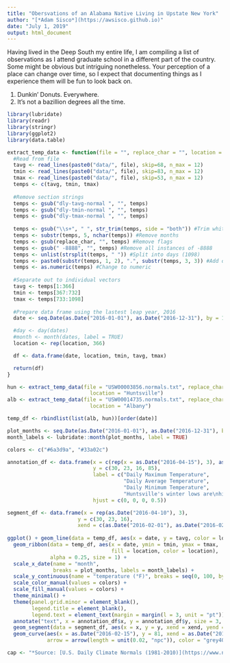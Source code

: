 ```yaml
---
title: "Obersvations of an Alabama Native Living in Upstate New York"
author: "[*Adam Sisco*](https://awsisco.github.io)"
date: "July 1, 2019"
output: html_document
---
```


Having lived in the Deep South my entire life, I am compiling a list of observations as I attend graduate school in a different part of the country. Some might be obvious but intriguing nonetheless. Your perception of a place can change over time, so I expect that documenting things as I experience them will be fun to look back on.

1. Dunkin' Donuts. Everywhere.
2. It's not a bazillion degrees all the time.

```r
library(lubridate)
library(readr)
library(stringr)
library(ggplot2)
library(data.table)

extract_temp_data <- function(file = "", replace_char = "", location = ""){
  #Read from file
  tavg <- read_lines(paste0("data/", file), skip=68, n_max = 12)
  tmin <- read_lines(paste0("data/", file), skip=83, n_max = 12)
  tmax <- read_lines(paste0("data/", file), skip=53, n_max = 12)
  temps <- c(tavg, tmin, tmax)
  
  #Remove section strings
  temps <- gsub("dly-tavg-normal ", "", temps)
  temps <- gsub("dly-tmin-normal ", "", temps)
  temps <- gsub("dly-tmax-normal ", "", temps)
  
  temps <- gsub("\\s+", " ", str_trim(temps, side = "both")) #Trim white space
  temps <- substr(temps, 5, nchar(temps)) #Remove months
  temps <- gsub(replace_char, "", temps) #Remove flags
  temps <- gsub(" -8888", "", temps) #Remove all instances of -8888
  temps <- unlist(strsplit(temps, " ")) #Split into days (1098)
  temps <- paste0(substr(temps, 1, 2), ".", substr(temps, 3, 3)) #Add demical places
  temps <- as.numeric(temps) #Change to numeric
  
  #Separate out to individual vectors
  tavg <- temps[1:366]
  tmin <- temps[367:732]
  tmax <- temps[733:1098]
  
  #Prepare data frame using the lastest leap year, 2016
  date <- seq.Date(as.Date("2016-01-01"), as.Date("2016-12-31"), by = 1)

  #day <- day(dates)
  #month <- month(dates, label = TRUE)
  location <- rep(location, 366)

  df <- data.frame(date, location, tmin, tavg, tmax)

  return(df)
}

hun <- extract_temp_data(file = "USW00003856.normals.txt", replace_char = "C",
                           location = "Huntsville")
alb <- extract_temp_data(file = "USW00014735.normals.txt", replace_char = "S",
                           location = "Albany")

temp_df <- rbindlist(list(alb, hun))[order(date)]

plot_months <- seq.Date(as.Date("2016-01-01"), as.Date("2016-12-31"), by = "month")
month_labels <- lubridate::month(plot_months, label = TRUE)

colors <- c("#6a3d9a", "#33a02c")

annotation_df <- data.frame(x = c(rep(x = as.Date("2016-04-15"), 3), as.Date("2016-03-08")),
                            y = c(30, 23, 16, 85),
                            label = c("Daily Maximum Temperature",
                                      "Daily Average Temperature",
                                      "Daily Minimum Temperature",
                                      "Huntsville's winter lows are\nhigher than Albany's winter highs."),
                            hjust = c(0, 0, 0, 0.5))

segment_df <- data.frame(x = rep(as.Date("2016-04-10"), 3),
                       y = c(30, 23, 16),
                       xend = c(as.Date("2016-02-01"), as.Date("2016-02-08"), as.Date("2016-02-15")))
                       
ggplot() + geom_line(data = temp_df, aes(x = date, y = tavg, color = location), size = 1) +
  geom_ribbon(data = temp_df, aes(x = date, ymin = tmin, ymax = tmax,
                                  fill = location, color = location),
              alpha = 0.25, size = 1) +
  scale_x_date(name = "month",
               breaks = plot_months, labels = month_labels) +
  scale_y_continuous(name = "temperature (°F)", breaks = seq(0, 100, by = 10)) +
  scale_color_manual(values = colors) +
  scale_fill_manual(values = colors) +
  theme_minimal() +
  theme(panel.grid.minor = element_blank(),
        legend.title = element_blank(),
        legend.text = element_text(margin = margin(l = 3, unit = "pt"))) +
  annotate("text", x = annotation_df$x, y = annotation_df$y, size = 3, color = "gray40", label = annotation_df$label, hjust = annotation_df$hjust) +
  geom_segment(data = segment_df, aes(x = x, y = y, xend = xend, yend = y), arrow = arrow(length = unit(0.02, "npc")), color = "grey40") +
  geom_curve(aes(x = as.Date("2016-02-15"), y = 81, xend = as.Date("2016-01-15"), yend = 33), curvature = 0.1,
             arrow = arrow(length = unit(0.02, "npc")), color = "grey40")

cap <- "*Source: [U.S. Daily Climate Normals (1981-2010)](https://www.ncdc.noaa.gov/data-access/land-based-station-data/land-based-datasets/climate-normals/1981-2010-normals-data)*"
```
